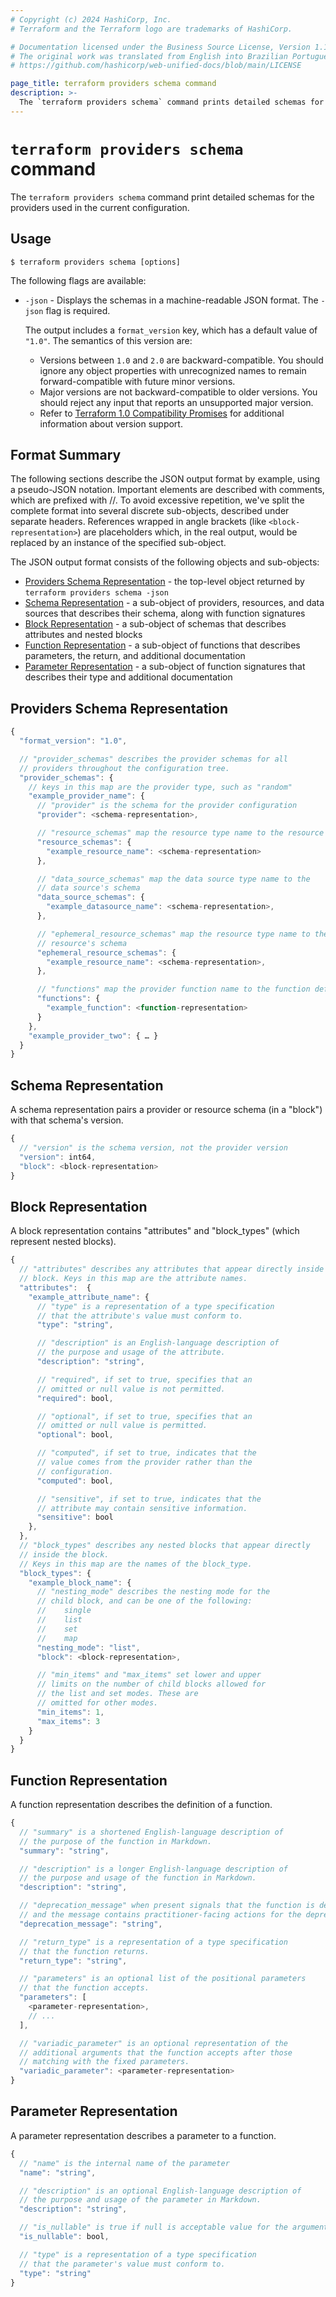 ```yaml
---
# Copyright (c) 2024 HashiCorp, Inc.
# Terraform and the Terraform logo are trademarks of HashiCorp.

# Documentation licensed under the Business Source License, Version 1.1.
# The original work was translated from English into Brazilian Portuguese.
# https://github.com/hashicorp/web-unified-docs/blob/main/LICENSE

page_title: terraform providers schema command
description: >-
  The `terraform providers schema` command prints detailed schemas for the providers declared in the configuration.
---
```


# `terraform providers schema` command

The `terraform providers schema` command print detailed schemas for the providers used in the current configuration.

## Usage

```
$ terraform providers schema [options]
```

The following flags are available:

- `-json` - Displays the schemas in a machine-readable JSON format. The `-json` flag is required.

  The output includes a `format_version` key, which has a default value of `"1.0"`. The semantics of this version are:

  - Versions between `1.0` and `2.0` are backward-compatible. You should ignore any object properties with unrecognized names to
  remain forward-compatible with future minor versions.
  - Major versions are not backward-compatible to older versions. You should reject any input that reports an unsupported major
  version.
  - Refer to [Terraform 1.0 Compatibility Promises](/terraform/language/v1-compatibility-promises) for additional information about version support.

## Format Summary

The following sections describe the JSON output format by example, using a pseudo-JSON notation.
Important elements are described with comments, which are prefixed with //.
To avoid excessive repetition, we've split the complete format into several discrete sub-objects, described under separate headers. References wrapped in angle brackets (like `<block-representation>`) are placeholders which, in the real output, would be replaced by an instance of the specified sub-object.

The JSON output format consists of the following objects and sub-objects:

- [Providers Schema Representation](#providers-schema-representation) - the top-level object returned by `terraform providers schema -json`
- [Schema Representation](#schema-representation) - a sub-object of providers, resources, and data sources that describes their schema, along with function signatures
- [Block Representation](#block-representation) - a sub-object of schemas that describes attributes and nested blocks
- [Function Representation](#function-representation) - a sub-object of functions that describes parameters, the return, and additional documentation
- [Parameter Representation](#parameter-representation) - a sub-object of function signatures that describes their type and additional documentation

## Providers Schema Representation

```javascript
{
  "format_version": "1.0",

  // "provider_schemas" describes the provider schemas for all
  // providers throughout the configuration tree.
  "provider_schemas": {
    // keys in this map are the provider type, such as "random"
    "example_provider_name": {
      // "provider" is the schema for the provider configuration
      "provider": <schema-representation>,

      // "resource_schemas" map the resource type name to the resource's schema
      "resource_schemas": {
        "example_resource_name": <schema-representation>
      },

      // "data_source_schemas" map the data source type name to the
      // data source's schema
      "data_source_schemas": {
        "example_datasource_name": <schema-representation>,
      },

      // "ephemeral_resource_schemas" map the resource type name to the
      // resource's schema
      "ephemeral_resource_schemas": {
        "example_resource_name": <schema-representation>,
      },

      // "functions" map the provider function name to the function definition
      "functions": {
        "example_function": <function-representation>
      }
    },
    "example_provider_two": { … }
  }
}
```

## Schema Representation

A schema representation pairs a provider or resource schema (in a "block") with that schema's version.

```javascript
{
  // "version" is the schema version, not the provider version
  "version": int64,
  "block": <block-representation>
}
```

## Block Representation

A block representation contains "attributes" and "block_types" (which represent nested blocks).

```javascript
{
  // "attributes" describes any attributes that appear directly inside the
  // block. Keys in this map are the attribute names.
  "attributes":  {
    "example_attribute_name": {
      // "type" is a representation of a type specification
      // that the attribute's value must conform to.
      "type": "string",

      // "description" is an English-language description of
      // the purpose and usage of the attribute.
      "description": "string",

      // "required", if set to true, specifies that an
      // omitted or null value is not permitted.
      "required": bool,

      // "optional", if set to true, specifies that an
      // omitted or null value is permitted.
      "optional": bool,

      // "computed", if set to true, indicates that the
      // value comes from the provider rather than the
      // configuration.
      "computed": bool,

      // "sensitive", if set to true, indicates that the
      // attribute may contain sensitive information.
      "sensitive": bool
    },
  },
  // "block_types" describes any nested blocks that appear directly
  // inside the block.
  // Keys in this map are the names of the block_type.
  "block_types": {
    "example_block_name": {
      // "nesting_mode" describes the nesting mode for the
      // child block, and can be one of the following:
      // 	single
      // 	list
      // 	set
      // 	map
      "nesting_mode": "list",
      "block": <block-representation>,

      // "min_items" and "max_items" set lower and upper
      // limits on the number of child blocks allowed for
      // the list and set modes. These are
      // omitted for other modes.
      "min_items": 1,
      "max_items": 3
    }
  }
}
```

## Function Representation

A function representation describes the definition of a function.

```javascript
{
  // "summary" is a shortened English-language description of
  // the purpose of the function in Markdown.
  "summary": "string",

  // "description" is a longer English-language description of
  // the purpose and usage of the function in Markdown.
  "description": "string",

  // "deprecation_message" when present signals that the function is deprecated
  // and the message contains practitioner-facing actions for the deprecation.
  "deprecation_message": "string",

  // "return_type" is a representation of a type specification
  // that the function returns.
  "return_type": "string",

  // "parameters" is an optional list of the positional parameters
  // that the function accepts.
  "parameters": [
    <parameter-representation>,
    // ...
  ],

  // "variadic_parameter" is an optional representation of the
  // additional arguments that the function accepts after those
  // matching with the fixed parameters.
  "variadic_parameter": <parameter-representation>
}
```

## Parameter Representation

A parameter representation describes a parameter to a function.

```javascript
{
  // "name" is the internal name of the parameter
  "name": "string",

  // "description" is an optional English-language description of
  // the purpose and usage of the parameter in Markdown.
  "description": "string",

  // "is_nullable" is true if null is acceptable value for the argument
  "is_nullable": bool,

  // "type" is a representation of a type specification
  // that the parameter's value must conform to.
  "type": "string"
}
```

